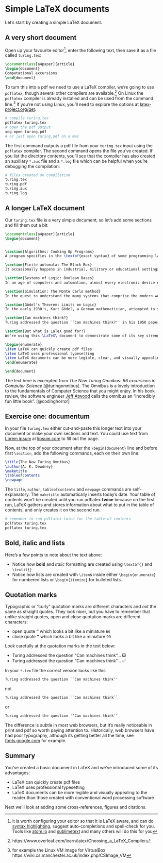 # Simple LaTeX documents {#simples}

Let's start by creating a simple LaTeX document.

## A very short document {#shortest}
Open up your favourite editor^[it is worth configuring your editor so that it is LaTeX aware, and can do [syntax highlighting](https://en.wikipedia.org/wiki/Syntax_highlighting), suggest auto-completions and spell-check for you. Tools like [atom.io](https://atom.io/) and [sublimetext](https://www.sublimetext.com/) and many others will do this for you], enter the following text, then save it as a file called `turing.tex`:

```tex
\documentclass[a4paper]{article}
\begin{document}
Computational excursions
\end{document}
```
To turn this into a pdf we need to use a LaTeX compiler, we're going to use `pdflatex`, though several other compilers are available.^[https://www.overleaf.com/learn/latex/Choosing_a_LaTeX_Compiler] On Linux the `pdflatex` compiler is already installed and can be used from the command line.^[for example the Linux VM image for VirtualBox https://wiki.cs.manchester.ac.uk/index.php/CSImage_VM] If you're not using Linux, you'll need to explore the options at [latex-project.org/get](https://www.latex-project.org/get/).

```r
# compile turing.tex
pdflatex turing.tex
# open the pdf output
xdg-open turing.pdf
# or just open turing.pdf on a mac
```

The first command outputs a pdf file from your `turing.tex` input using the `pdflatex` compiler. The second command opens the file you've created. If you list the directory contents, you'll see that the compiler has also created an auxillary `*.aux` file and a `*.log` file which can be helpful when you're debugging the compilation:

```r
# files created on compilation
turing.tex
turing.pdf
turing.aux
turing.log
```

## A longer LaTeX document {#longer}
Our `turing.tex` file is a very simple document, so let's add some sections and fill them out a bit:

```tex
\documentclass[a4paper]{article}
\begin{document}


\section{Algorithms: Cooking Up Programs}
A program specifies in the \textbf{exact syntax} of some programming language the computation one expects a computer to perform. The syntax is precise and unforgiving. The slightest error in the program as written may cause the computation to be in error or may halt altogether. The reason for this situation seems paradoxical on the surface: It is relatively easy to design a system that converts rigid syntax to computations; it is much harder to design a system that tolerates mistakes or accepts a broader range of program descriptions.

\section{Finite automata: The Black Box}
It occasionally happens in industrial, military or educational settings that one is presented with a piece of electronic hardware whose exact function is uncertain or unknown. One way of discovering how the device works is to take it apart, piece by piece, and deduce its function by analysing the components and their interconnections. This is not always possible, however, nor is it always necessary. Given that the mystery machine has both input and output facilities, it may be possible to discover what it does without ever taking it apart. Since its appearance gives no clue about its function, we call it a \textit{black box}.

\section{Systems of Logic: Boolean Bases}
In an age of computers and automation, almost every electronic device one can name incorporates at least one boolean function. For example, many current models of automobile will emit a high-pitched whine, buzz or other disturbing noise until their drivers fasten their seat belts. Such a device realises a boolean function of two variables.

\section{Simulation: The Monte Carlo method}
In the quest to understand the many systems that comprise the modern world we turn increasingly to computer simulation. Whether the system is natural or artificial, frequently one or more of its components have such complex behaviour that the only feasible approach to approximating such behaviour is to assume that it is random.

\section{Gödel's Theorem: Limits on Logic}
In the early 1930's, Kurt Gödel, a German mathematician, attempted to show that predicate calculus was complete - that one can obtain mechanically  (in principle, at least) a proof of any true formula expressed in that calculus. His failure to do this was crowned by the discovery that the task was impossible.

\section{Can machines think?}
Turing addressed the question ``Can machines think?'' in his 1950 paper \textit{Computing machinery and intelligence}.

\section{But what is LaTeX good for?}
We're using this \LaTeX\ document to demonstrate some of its key strengths that you will find useful during and after University:

\begin{enumerate}
\item LaTeX can quickly create pdf files
\item LaTeX uses professional typesetting
\item LaTeX documents can be more legible, clear, and visually appealing to the reader than those created with word processing software
\end{enumerate}

\end{document}
```

The text here is excerpted from *The New Turing Omnibus: 66 excursions in Computer Science* [@turingomnibus]. The Omnibus is a lovely introduction to the fundamentals of Computer Science that you might enjoy. In his book review, the software engineer [Jeff Atwood](https://en.wikipedia.org/wiki/Jeff_Atwood) calls the omnibus an “incredibly fun little book”. [@codinghorror]

## Exercise one: documentum {#ex1}
In your file `turing.tex` either cut-and-paste this longer text into your document or make your own sections and text. You could use text from [Lorem ipsum](https://en.wikipedia.org/wiki/Lorem_ipsum) at [lipsum.com](https://www.lipsum.com) to fill out the page.

Now, at the top of your document after the `\begin{document}` line and before first `\section`, add the following commands, each on their own line:

```tex
\title{The New Turing Omnibus}
\author{A. K. Dewdney}
\maketitle
\tableofcontents
\newpage
```

The `title`, `author`, `tableofcontents` and `newpage` commands are self-explanatory. The `maketitle` automatically inserts today's date. Your table of contents won't be created until you run pdflatex **twice** because on the first run, LaTeX gathers and stores information about what to put in the table of contents, and only creates it on the second run.

```r
# remember to run pdflatex twice for the table of contents
pdlfatex turing.tex
pdflatex turing.tex
```

## Bold, italic and lists

Here's a few points to note about the text above:

* Notice how **bold** and *italic* formatting are created using `\textbf{}` and `\textit{}`
* Notice how lists are created with `\item`s inside either `\begin{enumerate}` for numbered lists or `\begin{itemize}` for bulleted lists.

## Quotation marks

Typographic or “curly” quotation marks are different characters and *not* the same as straight quotes. They look nicer, but you have to remember that unlike straight quotes, open and close quotation marks are different characters:

* open quote **“** which looks a bit like a miniature `66`
* close quote **”** which looks a bit like a miniature `99`

Look carefully at the quotation marks in the text below:


* Turing addressed the question “Can machines think“... ❎
* Turing addressed the question “Can machines think”... ✅

In your `*.tex` file the correct version looks like this

```tex
Turing addressed the question ``Can machines think''
```
not

```tex
Turing addressed the question ``Can machines think``
```
or
```tex
Turing addressed the question ''Can machines think''
```


The difference is subtle in most web browsers, but it's really noticeable in print and pdf so worth paying attention to. Historically, web browsers have had poor typography, although its getting better all the time, see [fonts.google.com](https://fonts.google.com/) for example.

## Summary {#concsimple}
You've created a basic document in LaTeX and we've introduced some of its advantages:

* LaTeX can quickly create pdf files
* LaTeX uses professional typesetting
* LaTeX documents can be more legible and visually appealing to the reader than those created with conventional word processing software

Next we'll look at adding some cross-references, figures and citations.

